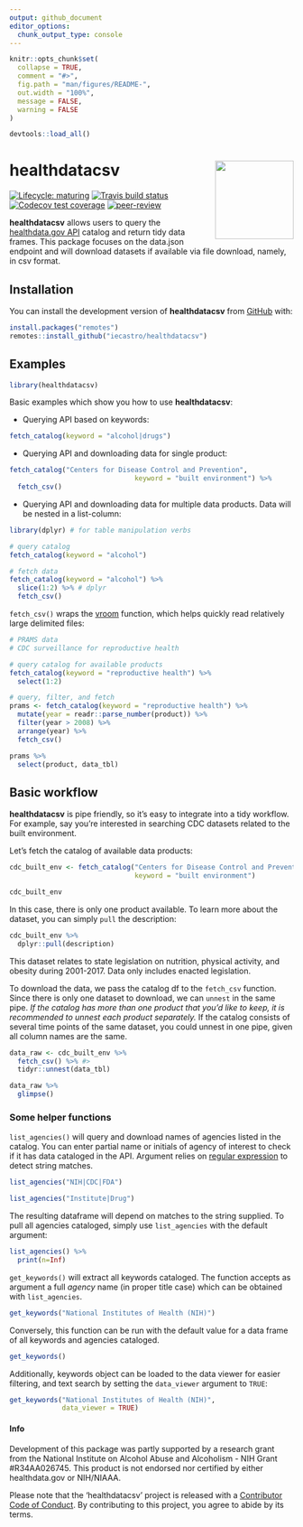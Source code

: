 ```yaml
---
output: github_document
editor_options: 
  chunk_output_type: console
---
```


<!-- README.md is generated from README.Rmd. Please edit that file -->

```r
knitr::opts_chunk$set(
  collapse = TRUE,
  comment = "#>",
  fig.path = "man/figures/README-",
  out.width = "100%",
  message = FALSE,
  warning = FALSE
)

devtools::load_all()

```

# healthdatacsv <img src='man/figures/logo.png' align="right" height="139" />

<!-- badges: start -->
[![Lifecycle: maturing](https://img.shields.io/badge/lifecycle-maturing-blue.svg)](https://www.tidyverse.org/lifecycle/#maturing)
[![Travis build status](https://travis-ci.org/iecastro/healthdatacsv.svg?branch=master)](https://travis-ci.org/iecastro/healthdatacsv)
[![Codecov test coverage](https://codecov.io/gh/iecastro/healthdatacsv/branch/master/graph/badge.svg)](https://codecov.io/gh/iecastro/healthdatacsv?branch=master)
[![peer-review](https://badges.ropensci.org/358_status.svg)](https://github.com/ropensci/software-review/issues/358)
<!-- badges: end -->

**healthdatacsv** allows users to query the [healthdata.gov API](https://healthdata.gov/node/25341) catalog and return tidy data frames. This package focuses on the data.json endpoint and will download datasets if available via file download, namely, in csv format.  

## Installation

You can install the development version of **healthdatacsv** from [GitHub](https://github.com/) with:

``` r
install.packages("remotes")
remotes::install_github("iecastro/healthdatacsv")

```

## Examples

```r
library(healthdatacsv)
```

Basic examples which show you how to use **healthdatacsv**:  

- Querying API based on keywords:  

```r
fetch_catalog(keyword = "alcohol|drugs")

```

- Querying API and downloading data for single product:  

```r
fetch_catalog("Centers for Disease Control and Prevention",
                               keyword = "built environment") %>% 
  fetch_csv()

```

- Querying API and downloading data for multiple data products.  Data will be nested in a list-column:  

```r
library(dplyr) # for table manipulation verbs

# query catalog
fetch_catalog(keyword = "alcohol")

# fetch data
fetch_catalog(keyword = "alcohol") %>% 
  slice(1:2) %>% # dplyr 
  fetch_csv()

```

`fetch_csv()` wraps the [vroom](https://vroom.r-lib.org/) function, which helps quickly read relatively large delimited files:  

```r
# PRAMS data
# CDC surveillance for reproductive health

# query catalog for available products
fetch_catalog(keyword = "reproductive health") %>% 
  select(1:2)

# query, filter, and fetch
prams <- fetch_catalog(keyword = "reproductive health") %>% 
  mutate(year = readr::parse_number(product)) %>% 
  filter(year > 2008) %>% 
  arrange(year) %>% 
  fetch_csv()

prams %>% 
  select(product, data_tbl)

```


## Basic workflow

**healthdatacsv** is pipe friendly, so it's easy to integrate into a tidy workflow. For example, say you're interested in searching CDC datasets related to the built environment.  

Let's fetch the catalog of available data products:

```r
cdc_built_env <- fetch_catalog("Centers for Disease Control and Prevention",
                               keyword = "built environment")

cdc_built_env

```

In this case, there is only one product available.  To learn more about the dataset, you can simply `pull` the description:

```r
cdc_built_env %>%
  dplyr::pull(description)

```

This dataset relates to state legislation on nutrition, physical activity, and obesity during 2001-2017.  Data only includes enacted legislation.

To download the data, we pass the catalog df to the `fetch_csv` function.  Since there is only one dataset to download, we can `unnest` in the same pipe.  *If the catalog has more than one product that you'd like to keep, it is recommended to unnest each product separately.* If the catalog consists of several time points of the same dataset, you could unnest in one pipe, given all column names are the same. 


```r
data_raw <- cdc_built_env %>%
  fetch_csv() %>% #> 
  tidyr::unnest(data_tbl)

data_raw %>%
  glimpse()

```


### Some helper functions

`list_agencies()` will query and download names of agencies listed in the catalog. You can enter partial name or initials of agency of interest to check if it has data cataloged in the API. Argument relies on [regular expression](https://stringr.tidyverse.org/articles/regular-expressions.html) to detect string matches.

```r

list_agencies("NIH|CDC|FDA")

list_agencies("Institute|Drug")

```

The resulting dataframe will depend on matches to the string supplied. To pull all agencies cataloged, simply use `list_agencies` with the default argument:

```r
list_agencies() %>% 
  print(n=Inf)

```

`get_keywords()` will extract all keywords cataloged. The function accepts as argument a full *agency* name (in proper title case) which can be obtained with `list_agencies`.  

```r
get_keywords("National Institutes of Health (NIH)")

```


Conversely, this function can be run with the default value for a data frame of all keywords and agencies cataloged.

```r
get_keywords()

```

Additionally, keywords object can be loaded to the data viewer for easier filtering, and text search by setting the `data_viewer` argument to `TRUE`:

```r
get_keywords("National Institutes of Health (NIH)",
             data_viewer = TRUE)

```


#### Info

Development of this package was partly supported by a research grant from the National Institute on Alcohol Abuse and Alcoholism - NIH Grant #R34AA026745. This product is not endorsed nor certified by either healthdata.gov or NIH/NIAAA.  

Please note that the 'healthdatacsv' project is released with a [Contributor Code of Conduct](.github/CODE_OF_CONDUCT.md). By contributing to this project, you agree to abide by its terms.  


